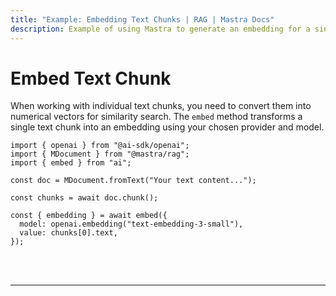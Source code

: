 ---
title: "Example: Embedding Text Chunks | RAG | Mastra Docs"
description: Example of using Mastra to generate an embedding for a single text chunk for similarity search.
---


# Embed Text Chunk

When working with individual text chunks, you need to convert them into numerical vectors for similarity search. The `embed` method transforms a single text chunk into an embedding using your chosen provider and model.

```tsx copy
import { openai } from "@ai-sdk/openai";
import { MDocument } from "@mastra/rag";
import { embed } from "ai";

const doc = MDocument.fromText("Your text content...");

const chunks = await doc.chunk();

const { embedding } = await embed({
  model: openai.embedding("text-embedding-3-small"),
  value: chunks[0].text,
});
```

<br />
<br />
<hr className="dark:border-[#404040] border-gray-300" />
<br />
<br />
<GithubLink
  link={
    "https://github.com/mastra-ai/mastra/blob/main/examples/basics/rag/embed-text-chunk"
  }
/>
